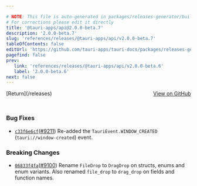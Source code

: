 ```yaml
---

# NOTE: This file is auto-generated in packages/releases-generator/build.ts
# For corrections please edit it directly
title: '@tauri-apps/api@2.0.0-beta.7'
description: '2.0.0-beta.7'
slug: 'references/releases/@tauri-apps/api/v2.0.0-beta.7'
tableOfContents: false
editUrl: 'https://github.com/tauri-apps/tauri-docs/packages/releases-generator/build.ts'
pagefind: false
prev:
   link: 'references/releases/@tauri-apps/api/v2.0.0-beta.6'
   label: '2.0.0-beta.6'
next: false
---
```


<div style="margin-bottom:3rem; display: flex; justify-content: space-between; align-items: center"><span>[Return](/releases)</span><span><a href="https://github.com/tauri-apps/tauri/releases/tag/@tauri-apps/api-v2.0.0-beta.7">View on GitHub</a></span></div>

### Bug Fixes

- [`c33f6e6cf`](https://www.github.com/tauri-apps/tauri/commit/c33f6e6cf35a0d34b5598875a2e5b642a01c8b38)([#9211](https://www.github.com/tauri-apps/tauri/pull/9211)) Re-added the `TauriEvent.WINDOW_CREATED` (`tauri://window-created`) event.

### Breaking Changes

- [`06833f4fa`](https://www.github.com/tauri-apps/tauri/commit/06833f4fa8e63ecc55fe3fc874a9e397e77a5709)([#9100](https://www.github.com/tauri-apps/tauri/pull/9100)) Rename `FileDrop` to `DragDrop` on structs, enums and enum variants. Also renamed `file_drop` to `drag_drop` on fields and function names.

